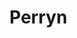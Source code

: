 
# Perryn
<ProjectDetails
  region="Riverlands"
  house="House Perryn"
  type="Castle"
  status="Not Started"
  warp="/warp perryn"
  projectLead=""
  dateStarted="undefined"
  dateCompleted="undefined"
/>
